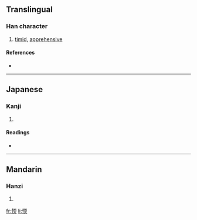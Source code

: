 ==Translingual==

===Han character===
{{Han char|rn=61|rad=心|as=09|sn=12|four=|canj=心一月大 (PMBK)}}

# [[timid]], [[apprehensive]]

====References====
* {{Han ref|kx=0395.200|dkj=10951|dj=0733.040|hdz=42327.040|uh=611E|ud=24862}}

----

==Japanese==

===Kanji===
{{ja-kanji|grade=|rs=心09}}

# {{defn|Japanese}}

====Readings====
* {{ja-readings|on=[[ぜん]] (zen), [[ねん]] (nen), [[た]] (ta), [[な]] (na)|kun=[[よわい]] (yowai), [[おそれる]] (osoreru)}}

----

==Mandarin==

===Hanzi===
{{cmn-hanzi|pin=[[nuò]] ([[nuo4]])|wg=no<sup>4</sup>}}

# {{defn|Mandarin}}

[[fr:愞]]
[[li:愞]]